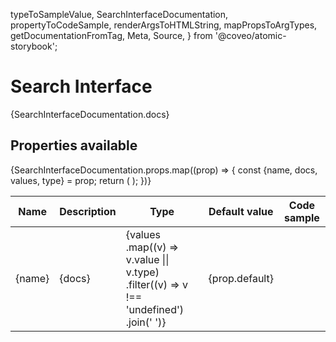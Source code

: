   typeToSampleValue,
  SearchInterfaceDocumentation,
  propertyToCodeSample,
  renderArgsToHTMLString,
  mapPropsToArgTypes,
  getDocumentationFromTag,
  Meta,
  Source,
} from '@coveo/atomic-storybook';

<Meta title="Atomic/SearchInterface" />

# Search Interface

<p>{SearchInterfaceDocumentation.docs}</p>

## Properties available

<table className="search-interface-props-table">
  <thead>
    <tr key="header">
      <th>Name</th>
      <th>Description</th>
      <th>Type</th>
      <th>Default value</th>
      <th>Code sample</th>
    </tr>
  </thead>
  <tbody>
    {SearchInterfaceDocumentation.props.map((prop) => {
      const {name, docs, values, type} = prop;
      return (
        <tr key={name}>
          <td>{name}</td>
          <td>{docs}</td>
          <td>
            {values
              .map((v) => v.value || v.type)
              .filter((v) => v !== 'undefined')
              .join(' ')}
          </td>
          <td>{prop.default}</td>
          <td>
            <Source code={propertyToCodeSample(prop)} language="html" />
          </td>
        </tr>
      );
    })}
  </tbody>
</table>
